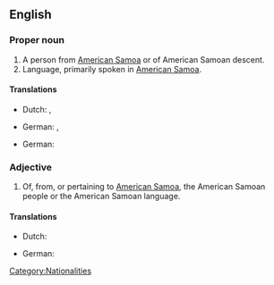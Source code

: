 ==English==

===Proper noun===
{{en-proper noun}}

# A person from [[American Samoa]] or of American Samoan descent.
# Language, primarily spoken in [[American Samoa]].

====Translations====
{{trans-top|person}}
* Dutch: {{t|nl|Amerikaans-Samoaan|m}}, {{t|nl|Amerikaans-Samoaanse|f}}
{{trans-mid}}
* German: {{t+|de|Samoaner|m}}, {{t+|de|Samoanerin|f}}
{{trans-bottom}}

{{trans-top|language}}
* German: {{t+|de|Samoanisch}}
{{trans-mid}}
{{trans-bottom}}

===Adjective===
{{en-adj}}

# Of, from, or pertaining to [[American Samoa]], the American Samoan people or the American Samoan language.

====Translations====
{{trans-top|pertaining to [[American Samoa]]}}
* Dutch: {{t|nl|Amerikaans-Samoaans}}
{{trans-mid}}
* German: {{t+|de|samoanisch}}
{{trans-bottom}}

[[Category:Nationalities]]